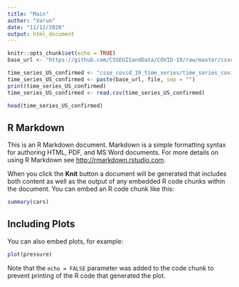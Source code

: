 ```yaml
---
title: "Main"
author: "Varun"
date: "11/12/2020"
output: html_document
---
```


```r
knitr::opts_chunk$set(echo = TRUE)
base_url <- "https://github.com/CSSEGISandData/COVID-19/raw/master/csse_covid_19_data/"

time_series_US_confirmed <- "csse_covid_19_time_series/time_series_covid19_confirmed_US.csv"
time_series_US_confirmed <- paste(base_url, file, sep = "")
print(time_series_US_confirmed)
time_series_US_confirmed <- read.csv(time_series_US_confirmed)

head(time_series_US_confirmed)
```

## R Markdown

This is an R Markdown document. Markdown is a simple formatting syntax for authoring HTML, PDF, and MS Word documents. For more details on using R Markdown see <http://rmarkdown.rstudio.com>.

When you click the **Knit** button a document will be generated that includes both content as well as the output of any embedded R code chunks within the document. You can embed an R code chunk like this:

```r
summary(cars)
```

## Including Plots

You can also embed plots, for example:

```r
plot(pressure)
```

Note that the `echo = FALSE` parameter was added to the code chunk to prevent printing of the R code that generated the plot.

